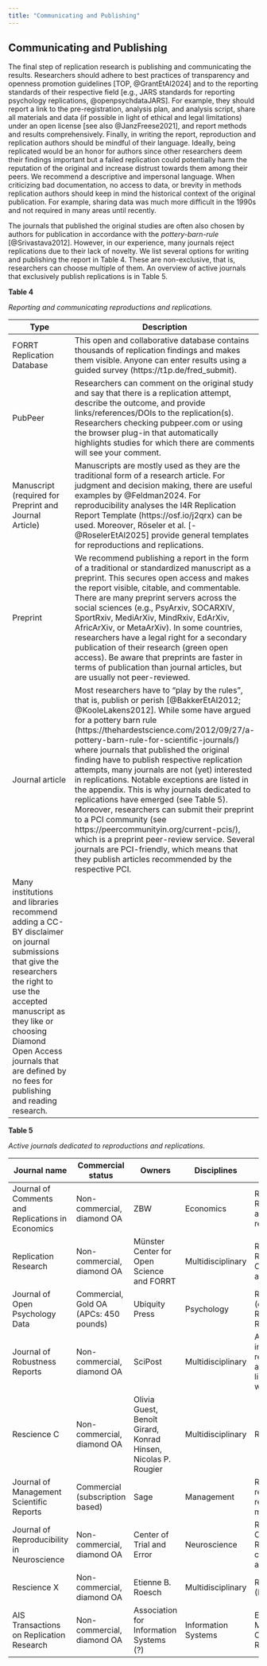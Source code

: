 ```yaml
---
title: "Communicating and Publishing"
---
```


## Communicating and Publishing

The final step of replication research is publishing and communicating the results. Researchers should adhere to best practices of transparency and openness promotion guidelines [TOP, @GrantEtAl2024] and to the reporting standards of their respective field [e.g., JARS standards for reporting psychology replications, @openpsychdataJARS]. For example, they should report a link to the pre-registration, analysis plan, and analysis script, share all materials and data (if possible in light of ethical and legal limitations) under an open license [see also @JanzFreese2021], and report methods and results comprehensively. Finally, in writing the report, reproduction and replication authors should be mindful of their language. Ideally, being replicated would be an honor for authors since other researchers deem their findings important but a failed replication could potentially harm the reputation of the original and increase distrust towards them among their peers. We recommend a descriptive and impersonal language. When criticizing bad documentation, no access to data, or brevity in methods replication authors should keep in mind the historical context of the original publication. For example, sharing data was much more difficult in the 1990s and not required in many areas until recently.

The journals that published the original studies are often also chosen by authors for publication in accordance with the *pottery-barn-rule* [@Srivastava2012]. However, in our experience, many journals reject replications due to their lack of novelty. We list several options for writing and publishing the report in Table 4. These are non-exclusive, that is, researchers can choose multiple of them. An overview of active journals that exclusively publish replications is in Table 5.

**Table 4**

*Reporting and communicating reproductions and replications.*

| Type | Description |
|---|---|
| FORRT Replication Database | This open and collaborative database contains thousands of replication findings and makes them visible. Anyone can enter results using a guided survey (https://t1p.de/fred_submit). |
| PubPeer | Researchers can comment on the original study and say that there is a replication attempt, describe the outcome, and provide links/references/DOIs to the replication(s). Researchers checking pubpeer.com or using the browser plug-in that automatically highlights studies for which there are comments will see your comment. |
| Manuscript (required for Preprint and Journal Article) | Manuscripts are mostly used as they are the traditional form of a research article. For judgment and decision making, there are useful examples by @Feldman2024. For reproducibility analyses the I4R Replication Report Template (https://osf.io/j2qrx) can be used. Moreover, Röseler et al. [-@RoselerEtAl2025] provide general templates for reproductions and replications. |
| Preprint | We recommend publishing a report in the form of a traditional or standardized manuscript as a preprint. This secures open access and makes the report visible, citable, and commentable. There are many preprint servers across the social sciences (e.g., PsyArxiv, SOCARXIV, SportRxiv, MediArXiv, MindRxiv, EdArXiv, AfricArXiv, or MetaArXiv). In some countries, researchers have a legal right for a secondary publication of their research (green open access). Be aware that preprints are faster in terms of publication than journal articles, but are usually not peer-reviewed. |
| Journal article | Most researchers have to “play by the rules”, that is, publish or perish [@BakkerEtAl2012; @KooleLakens2012]. While some have argued for a pottery barn rule (https://thehardestscience.com/2012/09/27/a-pottery-barn-rule-for-scientific-journals/) where journals that published the original finding have to publish respective replication attempts, many journals are not (yet) interested in replications. Notable exceptions are listed in the appendix. This is why journals dedicated to replications have emerged (see Table 5). Moreover, researchers can submit their preprint to a PCI community (see https://peercommunityin.org/current-pcis/), which is a preprint peer-review service. Several journals are PCI-friendly, which means that they publish articles recommended by the respective PCI. 
Many institutions and libraries recommend adding a CC-BY disclaimer on journal submissions that give the researchers the right to use the accepted manuscript as they like or choosing Diamond Open Access journals that are defined by no fees for publishing and reading research. |


**Table 5**

*Active journals dedicated to reproductions and replications.*

| Journal name | Commercial status | Owners | Disciplines | Article types | Website |
|---|---|---|---|---|---|
| Journal of Comments and Replications in Economics | Non-commercial, diamond OA | ZBW | Economics | Replications, Reproductions and comments research | https://jcr-econ.org |
| Replication Research | Non-commercial, diamond OA | Münster Center for Open Science and FORRT | Multidisciplinary | Reproductions, Replications, Conceptual articles | https://replicationresearch.org  |
| Journal of Open Psychology Data | Commercial, Gold OA (APCs: 450 pounds) | Ubiquity Press | Psychology | Reproductions (only as Registered Reports) | https://openpsychologydata.metajnl.com  |
| Journal of Robustness Reports | Non-commercial, diamond OA | SciPost | Multidisciplinary | At least two independent reproductions are required, limited to 500 words | https://scipost.org/JRobustRep  |
| Rescience C | Non-commercial, diamond OA | Olivia Guest, Benoît Girard, Konrad Hinsen, Nicolas P. Rougier | Multidisciplinary | Reproductions | https://rescience.github.io  |
| Journal of Management Scientific Reports | Commercial (subscription based) | Sage | Management | Replications, reproductions, related methods | https://smgmt.org/jomsr/ |
| Journal of Reproducibility in Neuroscience | Non-commercial, diamond OA | Center of Trial and Error | Neuroscience | Replications, Comments, Reviews, conceptual articles | https://jrn.trialanderror.org |
| Rescience X | Non-commercial, diamond OA | Etienne B. Roesch | Multidisciplinary | Replications (Experiments) | http://rescience.org/x  |
| AIS Transactions on Replication Research | Non-commercial, diamond OA | Association for Information Systems (?) | Information Systems | Exact, Methodological, Conceptual Replications | https://aisel.aisnet.org/trr/  |
